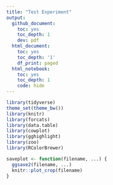 ```yaml
---
title: "Test Experiment"
output:
  github_document:
    toc: yes
    toc_depth: 1
    dev: pdf
  html_document:
    toc: yes
    toc_depth: '1'
    df_print: paged
  html_notebook:
    toc: yes
    toc_depth: 1
    code: hide
---
```


```r

library(tidyverse)
theme_set(theme_bw())
library(knitr)
library(forcats)
library(data.table)
library(cowplot)
library(gghighlight)
library(zoo)
library(RColorBrewer)

saveplot <- function(filename, ...) {
  ggsave2(filename, ...)
  knitr::plot_crop(filename)
}
```

